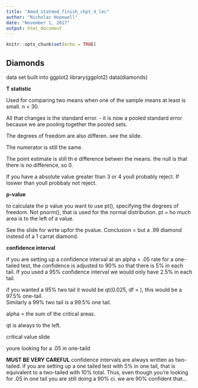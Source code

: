 ---
title: "Amod_statmod_finish_chpt_4_lec"
author: "Nicholas Hopewell"
date: "November 1, 2017"
output: html_document
---

```{r setup, include=FALSE}
knitr::opts_chunk$set(echo = TRUE)
```

## Diamonds 

data set built into ggplot2
library(ggplot2)
data(diamonds)  

**T statistic**  

Used for comparing two means when one of the sample means at least is small. n < 30.   

All that changes is the standard error. - it is now a pooled standard error because we are pooling together the pooled sets. 

The degrees of freedom are also differen. see the slide.  

The numerator is still the same. 

The point estimate is still th e difference betwen the means. the null is that there is no difference, so 0.  

If you have a absolute value greater than 3 or 4 youll probably reject. If loswer than  youll probbaly not reject.  

**p-value** 

to calculate the p value you want to use pt(), specifying the degrees of freedom. Not pnorm(), that is used for the normal distribution.  pt = ho much area is to the left of a value.

See the slide for wirte upfor the pvalue.  Conclusion = but a .99 diamond instesd of a 1 carrat diamond.  


**confidence interval** 


if you are setting up a confidence interval at an alpha = .05 rate for a one-tailed test, the confidence is adjusted to 90% so that there is 5% in each tail. If you used a 95% confidence interval we would only have 2.5% in each tail.  

if you wanted a 95% two tail it would be qt(0.025, df = ), this would be a 97.5% one-tail.  
Similarly a 99% two tail is a 99.5% one tail.  

alpha = the sum of the critical areas.   


qt is always to the left. 


critical value slide  

youre looking for a .05 in one-taild   



**MUST BE VERY CAREFUL**  confidence intervals are always written as two-tailed. if you are setting up a one tailed test with 5% in one tail, that is equivalent to a two-tailed with 10% total. Thus, even though you're looking for .05 in one tail you are still doing a 90% ci. we are 90% confident that...







